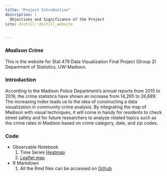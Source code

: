 ---
title: "Project Introduction"
description: |
  Objectives and Significance of the Project
site: distill::distill_website


---

### *Madison Crime* 

This is the website for Stat 479 Data Visualization Final Project (Group 2) Department of Statistics, UW-Madison.


### Introduction

According to the Madison Police Department's annual reports from 2015 to 2019, the crime statistics have shown an increase from 14,265 to 26,689. The increasing index leads us to the idea of constructing a data visualization in community crime analysis. By integrating the map of Madison with visual techniques, it will come in handy for residents to check street safety and for future researchers to analyze related topics such as the crime rates in Madison based on crime category, date, and zip codes.

### Code

* Observable Notebook
  1. Time Series [Heatmap](https://observablehq.com/@hchen549/heatmap)
  2. [Leaflet map](https://observablehq.com/@hchen549/leaflet)
* R Markdown
  1. All the Rmd files can be accessed on [Github](https://github.com/hchen549/Stat479_FinalProject)

